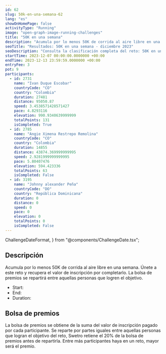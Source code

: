 ```yaml
---
id: 62
slug: 50k-en-una-semana-62
lang: "es"
showOnHomePage: false
activityType: "Running"
image: "open-graph-image-running-challenges"
title: "50K en una semana"
description: "Acumula por lo menos 50K de corrida al aire libre en una semana. Únete a este reto y recupera el valor de inscripción por completarlo. La bolsa de premios se repartirá entre aquellas personas que logren el objetivo."
seoTitle: "Resultados: 50K en una semana - diciembre 2023"
seoDescription: "Consulta la clasificación completa del reto: 50K en una semana. Un evento de running que se realizó del 7 al 13 de diciembre de 2023."
startTime: 2023-12-07 00:00:00.0000000 +00:00
endTime: 2023-12-13 23:59:59.0000000 +00:00
entryFee: 3
pot: 9
participants:
  - id: 2731
    name: "Ivan Duque Escobar"
    countryCode: "CO"
    country: "Colombia"
    duration: 27481
    distance: 95050.87
    speed: 3.4538571428571427
    pace: 4.8293116
    elevation: 990.9340639999999
    totalPoints: 131
    isCompleted: True
  - id: 2785
    name: "Angie Ximena Restrepo Remolina"
    countryCode: "CO"
    country: "Colombia"
    duration: 14855
    distance: 43874.369999999995
    speed: 2.9281999999999995
    pace: 5.80407476
    elevation: 594.423336
    totalPoints: 63
    isCompleted: False
  - id: 3195
    name: "Johnny alexander Peña"
    countryCode: "DO"
    country: "República Dominicana"
    duration: 0
    distance: 0
    speed: 0
    pace: 0
    elevation: 0
    totalPoints: 0
    isCompleted: False
---
```


  ChallengeDateFormat,
} from "@components/ChallengeDate.tsx";

## Descripción

Acumula por lo menos 50K de corrida al aire libre en una semana. Únete a este reto y recupera el valor de inscripción por completarlo. La bolsa de premios se repartirá entre aquellas personas que logren el objetivo.

- Start: <ChallengeDate date={frontmatter.startTime} lang={frontmatter.lang} dateFormat={ChallengeDateFormat.Long} client:load />
- End: <ChallengeDate date={frontmatter.endTime} lang={frontmatter.lang} dateFormat={ChallengeDateFormat.Long} client:load />
- Duration: <ChallengeDuration startTime={frontmatter.startTime} endTime={frontmatter.endTime} lang={frontmatter.lang} client:load />

## Bolsa de premios

La bolsa de premios se obtiene de la suma del valor de inscripción pagado por cada participante. Se reparte por partes iguales entre aquellas personas que logran el objetivo del reto, Swetro retiene el 20% de la bolsa de premios antes de repartirla.
Entre más participantes haya en un reto, mayor será el premio.
